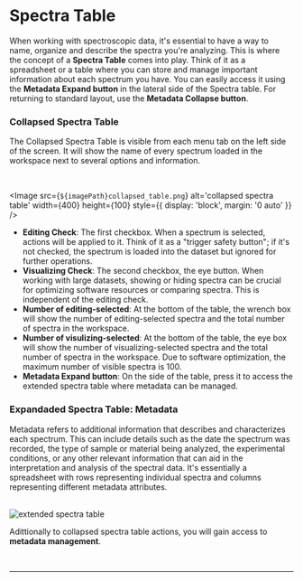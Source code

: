 

# Spectra Table

When working with spectroscopic data, it's essential to have a way to name, organize and describe the spectra you're analyzing. This is where the concept of a **Spectra Table** comes into play. Think of it as a spreadsheet or a table where you can store and manage important information about each spectrum you have. You can easily access it using the **Metadata Expand button** in the lateral side of the Spectra table. For returning to standard layout, use the **Metadata Collapse button**.

### Collapsed Spectra Table

The Collapsed Spectra Table is visible from each menu tab on the left side of the screen. It will show the name of every spectrum loaded in the workspace next to several options and information.

<br />

<Image
  src={`${imagePath}collapsed_table.png`}
  alt='collapsed spectra table'
  width={400}
  height={100}
  style={{ display: 'block', margin: '0 auto' }}
/>

- **Editing Check**: The first checkbox. When a spectrum is selected, actions will be applied to it. Think of it as a "trigger safety button"; if it's not checked, the spectrum is loaded into the dataset but ignored for further operations.
- **Visualizing Check**: The second checkbox, the eye button. When working with large datasets, showing or hiding spectra can be crucial for optimizing software resources or comparing spectra. This is independent of the editing check.
- **Number of editing-selected**: At the bottom of the table, the wrench box will show the number of editing-selected spectra and the total number of spectra in the workspace.
- **Number of visulizing-selected**: At the bottom of the table, the eye box will show the number of visualizing-selected spectra and the total number of spectra in the workspace. Due to software optimization, the maximum number of visible spectra is 100.
- **Metadata Expand button**: On the side of the table, press it to access the extended spectra table where metadata can be managed.

### Expandaded Spectra Table: Metadata

Metadata refers to additional information that describes and characterizes each spectrum. This can include details such as the date the spectrum was recorded, the type of sample or material being analyzed, the experimental conditions, or any other relevant information that can aid in the interpretation and analysis of the spectral data. It's essentially a spreadsheet with rows representing individual spectra and columns representing different metadata attributes.

<br />
<Image
  src={`${imagePath}extended_table.png`}
  alt='extended spectra table'
  width={800}
  height={100}
  style={{ display: 'block', margin: '0 auto' }}
/>

Adittionally to collapsed spectra table actions, you will gain access to **metadata management**.

<br />
<hr />
<br />
<SpectraTableFooterLinks imagePath={imagePath} />
